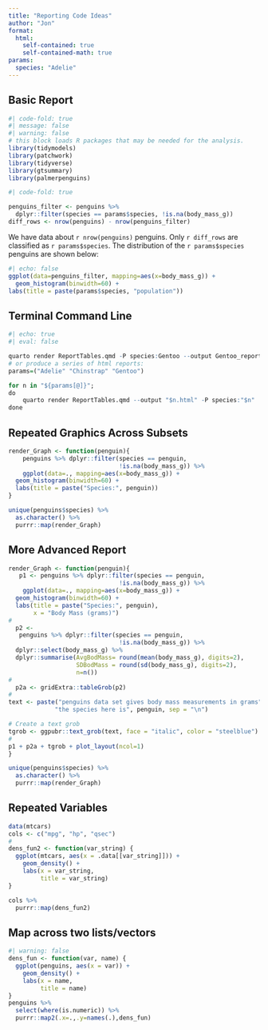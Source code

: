 ```yaml
---
title: "Reporting Code Ideas"
author: "Jon"
format:
  html:
    self-contained: true
    self-contained-math: true
params:
  species: "Adelie"
---
```



## Basic Report

```r
#| code-fold: true
#| message: false
#| warning: false
# this block loads R packages that may be needed for the analysis.
library(tidymodels)
library(patchwork)
library(tidyverse)
library(gtsummary)
library(palmerpenguins)
```




 

```r
#| code-fold: true

penguins_filter <- penguins %>%
  dplyr::filter(species == params$species, !is.na(body_mass_g)) 
diff_rows <- nrow(penguins) - nrow(penguins_filter)
```

We have data about `r nrow(penguins)` penguins. Only
`r diff_rows` are classified as `r params$species`. 
The distribution of the `r params$species` penguins 
are shown below:

```r
#| echo: false
ggplot(data=penguins_filter, mapping=aes(x=body_mass_g)) +
  geom_histogram(binwidth=60) +
labs(title = paste(params$species, "population"))
```

## Terminal Command Line 
```r
#| echo: true
#| eval: false

quarto render ReportTables.qmd -P species:Gentoo --output Gentoo_report.html
# or produce a series of html reports:
params=("Adelie" "Chinstrap" "Gentoo")

for n in "${params[@]}";
do
    quarto render ReportTables.qmd --output "$n.html" -P species:"$n" 
done
```

## Repeated Graphics Across Subsets


```r
render_Graph <- function(penguin){
    penguins %>% dplyr::filter(species == penguin, 
                               !is.na(body_mass_g)) %>%
    ggplot(data=., mapping=aes(x=body_mass_g)) +
  geom_histogram(binwidth=60) +
  labs(title = paste("Species:", penguin))
}
```

```r
unique(penguins$species) %>%
  as.character() %>%
  purrr::map(render_Graph) 
```

## More Advanced Report

```r
render_Graph <- function(penguin){
   p1 <- penguins %>% dplyr::filter(species == penguin, 
                               !is.na(body_mass_g)) %>%
    ggplot(data=., mapping=aes(x=body_mass_g)) +
  geom_histogram(binwidth=60) +
  labs(title = paste("Species:", penguin),
       x = "Body Mass (grams)")
#
  p2 <- 
   penguins %>% dplyr::filter(species == penguin, 
                               !is.na(body_mass_g)) %>%
  dplyr::select(body_mass_g) %>%
  dplyr::summarise(AvgBodMass= round(mean(body_mass_g), digits=2),
                   SDBodMass = round(sd(body_mass_g), digits=2),
                   n=n()) 
#
  p2a <- gridExtra::tableGrob(p2)
#
text <- paste("penguins data set gives body mass measurements in grams",
             "the species here is", penguin, sep = "\n")

# Create a text grob
tgrob <- ggpubr::text_grob(text, face = "italic", color = "steelblue")  
#
p1 + p2a + tgrob + plot_layout(ncol=1)
}
```

```r
unique(penguins$species) %>%
  as.character() %>%
  purrr::map(render_Graph) 
```





## Repeated Variables

```r
data(mtcars)
cols <- c("mpg", "hp", "qsec")
#
dens_fun2 <- function(var_string) {
  ggplot(mtcars, aes(x = .data[[var_string]])) +
    geom_density() +
    labs(x = var_string,
         title = var_string)
}

cols %>% 
  purrr::map(dens_fun2)
```

## Map across two lists/vectors

```r
#| warning: false
dens_fun <- function(var, name) {
  ggplot(penguins, aes(x = var)) +
    geom_density() +
    labs(x = name,
         title = name)
}
penguins %>% 
  select(where(is.numeric)) %>% 
  purrr::map2(.x=.,.y=names(.),dens_fun)
  
```





